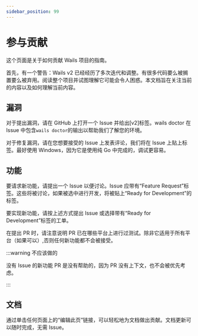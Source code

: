 ```yaml
---
sidebar_position: 99
---
```


# 参与贡献

这个页面是关于如何贡献 Wails 项目的指南。

首先，有一个警告：Wails v2 已经经历了多次迭代和调整。有很多代码要么被搁置要么被弃用。阅读整个项目并试图理解它可能会令人困惑。本文档旨在关注当前的内容以及如何理解当前内容。

## 漏洞

对于提出漏洞，请在 GitHub 上打开一个 Issue 并给出[v2]标签。wails doctor 在 Issue 中包含`wails doctor`的输出以帮助我们了解您的环境。

对于修复漏洞，请在您想要接受的 Issue 上发表评论，我们将在 Issue 上贴上标签。最好使用 Windows，因为它是使用纯 Go 中完成的，调试更容易。

## 功能

要请求新功能，请提出一个 Issue 以便讨论。Issue 应带有“Feature Request”标签。这些将被讨论，如果被选中进行开发，将被贴上“Ready for Development”的标签。

要实现新功能，请按上述方式提出 Issue 或选择带有“Ready for Development”标签的工单。

在提出 PR 时，请注意说明 PR 已在哪些平台上进行过测试。除非它适用于所有平台（如果可以）,否则任何新功能都不会被接受。

:::warning 不应该做的

没有 Issue 的新功能 PR 是没有帮助的，因为 PR 没有上下文，也不会被优先考虑。

:::

## 文档

通过单击任何页面上的“编辑此页”链接，可以轻松地为文档做出贡献。文档更新可以随时完成，无需 Issue。
